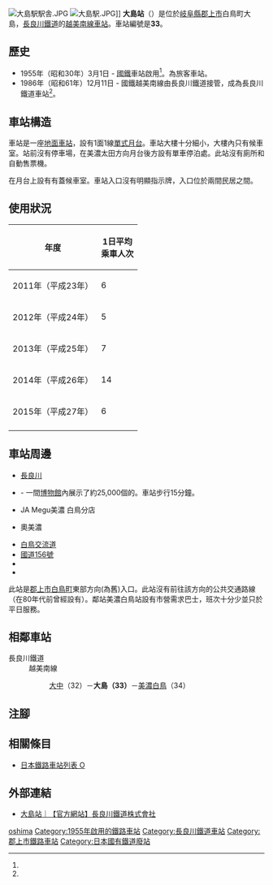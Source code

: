 {{NoteTA
|T=zh-hans:大岛站 (岐阜县);zh-hk:大島站 (岐阜縣);zh-tw:大島車站 (岐阜縣);
|1=zh-hans:大岛站;zh-hk:大島站;zh-tw:大島車站;
}}
{{Infobox station
|公司色 = blue
|站名 = 大島
|圖片 = Oosimasta.JPG
|圖片說明 = 月台
|日文原名 = 大島
|平假名 = おおしま
|羅馬拼音 = Ōshima
|副站名 = 
|電報略號 = シマ<br/>オオシマ（轉換前）
|所在地 = {{JPN}}[[岐阜縣|岐阜縣]][[郡上市|郡上市]]白鳥町大島
|座標 = {{coord|35|52|6.28|N|136|51|32.55|E|type:railwaystation_region:JP-24|display=inline,title}}
|車站構造 = [[地面車站|地面車站]]
|月台配置 = 1面1線
|啟用年月日 = 1955年（昭和30年）3月1日<ref name="sone26">{{Cite book|author={{Translink|ja|曽根悟|曾根悟}}（監修）|title=週刊 歴史でめぐる鉄道全路線 公営鉄道・私鉄|editor=朝日新聞出版分冊百科編集部（編集）|publisher={{Translink|ja|朝日新聞出版}}|series=週刊朝日百科|volume=26号 長良川鉄道・明知鉄道・樽見鉄道・三岐鉄道・伊勢鉄道|date=2011-09-18|page=10-11|language=ja}}</ref>
|廢站年月日 = 
|乘客人數 = 6
|上下車人次 = 
|統計年度 = 2015
|轉車 = 
|全寬備註 = [[無人車站|無人車站]]
|adjacent = {{Adjacent stations|system=長良川鐵道|line=越美南線|left=大中|right=美濃白鳥|note-left=32<br>1.9km|note-mid=33<br>距離[[美濃太田站|美濃太田]]64.3km|note-right=34<br>1.8km}}
}}
[[File:大島駅駅舎.JPG|thumb]]
[[File:大島駅.JPG|thumb]]]]
'''大島站'''（{{jpn|j=大島駅|hg=おおしまえき|rm=Ōshima eki|f=y}}）是位於[[岐阜縣|岐阜縣]][[郡上市|郡上市]]白鳥町大島，[[長良川鐵道|長良川鐵道]]的[[越美南線|越美南線]][[鐵路車站|車站]]。車站編號是'''33'''。

== 歷史 == 
* 1955年（昭和30年）3月1日 - [[日本國有鐵道|國鐵]]車站啟用<ref name="sone26"/>。為旅客車站。
* 1986年（昭和61年）12月11日 - 國鐵越美南線由長良川鐵道接管，成為長良川鐵道車站<ref name="sone26"/>。

== 車站構造 ==
車站是一座[[地面車站|地面車站]]，設有1面1線[[單式月台|單式月台]]。車站大樓十分細小，大樓內只有候車室。站前沒有停車場，在美濃太田方向月台後方設有單車停泊處。此站沒有廁所和自動售票機。

在月台上設有有蓋候車室。車站入口沒有明顯指示牌，入口位於兩間民居之間。

== 使用狀況 ==
{| class="wikitable"  style="text-align:right;"
|-
!rowspan="1"|年度
!colspan="2"|1日平均<br>乘車人次
|-
|2011年（平成23年） ||6
|-
|2012年（平成24年） ||5
|-
|2013年（平成25年） ||7
|-
|2014年（平成26年） ||14
|-
|2015年（平成27年） ||6
|-
|}

== 車站周邊 ==
*[[長良川|長良川]]
*{{Translink|ja|日本土鈴館}} - 一間[[博物館|博物館]]內展示了約25,000個的{{Translink|ja|土鈴}}。車站步行15分鐘。
*JA Megu美濃 白鳥分店
*{{Translink|ja|Aコープ|A-Coop}}奧美濃
*[[白鳥交流道|白鳥交流道]]
*[[國道156號|國道156號]]
*{{Translink|ja|岐阜県道82号白鳥明宝線|岐阜縣道82號白鳥明寶線}}
*{{Translink|ja|岐阜県道52号白鳥板取線|岐阜縣道52號白鳥板取線}}

此站是[[郡上市|郡上市]][[白鳥町_(岐阜縣)|白鳥町]]東部方向(為舊{{Translink|ja|牛道村}})入口。此站沒有前往該方向的公共交通路線（在80年代前曾經設有）。鄰站美濃白鳥站設有市營需求巴士，班次十分少並只於平日服務。

== 相鄰車站 ==
; 長良川鐵道
: 越美南線
:: [[大中站|大中]]（32）－'''大島（33）'''－[[美濃白鳥站|美濃白鳥]]（34）
== 注腳 ==
{{Reflist}}
== 相關條目 ==
{{commonscat|Ōshima Station}}
* [[日本鐵路車站列表_O|日本鐵路車站列表 O]]
== 外部連結 ==
* [http://www.nagatetsu.co.jp/route/oshima/ 大島站｜【官方網站】長良川鐵道株式會社] {{Wayback|url=http://www.nagatetsu.co.jp/route/oshima/ |date=20200720012948 }}{{ja icon}}
{{越美南線}}
{{DEFAULTSORT:Oshima}}
[[Category:日本鐵路車站_O|oshima]]
[[Category:1955年啟用的鐵路車站|Category:1955年啟用的鐵路車站]]
[[Category:長良川鐵道車站|Category:長良川鐵道車站]]
[[Category:郡上市鐵路車站|Category:郡上市鐵路車站]]
[[Category:日本國有鐵道廢站|Category:日本國有鐵道廢站]]